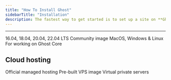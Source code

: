 ```yaml
---
title: "How To Install Ghost"
sidebarTitle: "Installation"
description: The fastest way to get started is to set up a site on **Ghost(Pro)**. If you're running a self-hosted instance, we strongly recommend an Ubuntu server with at least 1GB of memory to run Ghost.
---
```


***

<CardGroup cols={3}>
  <Card title="Ubuntu" img="/images/68d12c6e-ubuntu-logo.svg" href="/docs/install/ubuntu/" >
    16.04, 18.04, 20.04, 22.04 LTS
  </Card>
  <Card title="Docker" img="/images/4cf2b2dd-docker-logo.svg" href="/docs/install/docker/" >
    Community image
  </Card>
  <Card title="Local install" img="/images/2bef395e-local_hufd41d0e39e6a56af2fade6d8e93ee88b_4742_432x0_resize_q100_h2_box_3.webp" href="/docs/install/local/" >
    MacOS, Windows & Linux
  </Card>
  <Card title="Install from source" img="/images/10a9ccc0-source.svg" href="/docs/install/source/" >
    For working on Ghost Core
  </Card>
</CardGroup>

## Cloud hosting

<CardGroup cols={3}>
  <Card title="Ghost(Pro)" img="/images/8e9b8c2f-pro-logo.svg" href="/pricing/" >
    Official managed hosting
  </Card>
  <Card title="Digital Ocean" img="/images/b5a6f6ec-digitalocean-logo.svg" href="/docs/install/digitalocean/" >
    Pre-built VPS image
  </Card>
  <Card title="Linode" img="/images/73849ab7-linode-logo.svg" href="/docs/install/linode/" >
    Virtual private servers
  </Card>
</CardGroup>